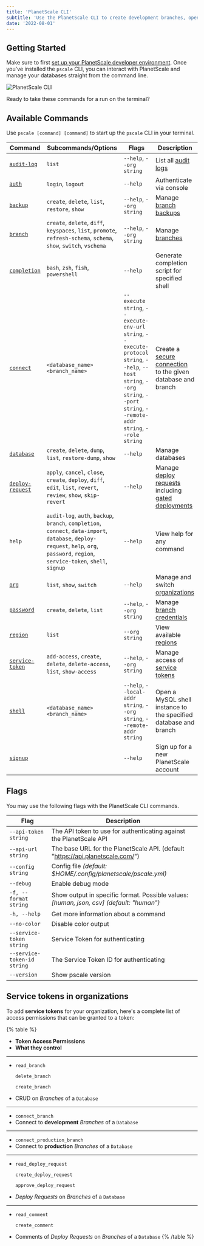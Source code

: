 ```yaml
---
title: 'PlanetScale CLI'
subtitle: 'Use the PlanetScale CLI to create development branches, open deploy requests, and make non-blocking schema changes directly from your terminal.'
date: '2022-08-01'
---
```


## Getting Started

Make sure to first [set up your PlanetScale developer environment](/docs/concepts/planetscale-environment-setup). Once you've installed the `pscale` CLI, you can interact with PlanetScale and manage your databases straight from the command line.

![PlanetScale CLI](/docs/reference/planetscale-cli/cli.png)

Ready to take these commands for a run on the terminal?

## Available Commands

Use `pscale [command] [command]` to start up the `pscale` CLI in your terminal.

| **Command**      | **Subcommands/Options**   | **Flags** | **Description**                                 |
| ---------------- | ------------------------- | ------- | ------- |
| [`audit-log`](/docs/reference/audit-log)      | `list`                    | `--help`, `--org string` |  List all [audit logs](/docs/concepts/audit-log#review-your-organization-audit-log) |
| [`auth`](/docs/reference/auth)           | `login`, `logout`         | `--help` | Authenticate via console |
| [`backup`](/docs/reference/backup)        | `create`, `delete`, `list`, `restore`, `show` | `--help`, `--org string` | Manage [branch backups](/docs/concepts/back-up-and-restore)|
| [`branch`](/docs/reference/branch)         | `create`, `delete`, `diff`, `keyspaces`, `list`, `promote`, `refresh-schema`, `schema`, `show`, `switch`, `vschema` | `--help`, `--org string` |Manage [branches](/docs/concepts/branching)|
| [`completion`](/docs/reference/completion)     | `bash`, `zsh`, `fish`, `powershell` | `--help` |Generate completion script for specified shell|
| [`connect`](/docs/reference/connect)        | `<database_name>` `<branch_name>` | `--execute string`, `--execute-env-url string`, `--execute-protocol string`, `--help`, `--host string`, `--org string`, `--port string`, `--remote-addr string`, `--role string` |Create a [secure connection](/docs/tutorials/connect-any-application#option-2-connect-using-the-planetscale-proxy) to the given database and branch|
| [`database`](/docs/reference/database)       | `create`, `delete`, `dump`, `list`, `restore-dump`, `show` | `--help` | Manage databases|
| [`deploy-request`](/docs/reference/deploy-request) | `apply`, `cancel`, `close`, `create`, `deploy`, `diff`, `edit`, `list`, `revert`, `review`, `show`, `skip-revert` | `--help` | Manage [deploy requests](/docs/concepts/branching#1-create-a-deploy-request) including [gated deployments](/docs/concepts/deploy-requests#gated-deployments)|
| `help`           | `audit-log`, `auth`, `backup`, `branch`, `completion`, `connect`, `data-import`, `database`, `deploy-request`, `help`, `org`, `password`, `region`, `service-token`, `shell`, `signup`  | `--help` | View help for any command |
| [`org`](/docs/reference/org)            | `list`, `show`, `switch`   | `--help` | Manage and switch [organizations](/docs/concepts/access-control)|
| [`password`](/docs/reference/password)       | `create`, `delete`, `list`   | `--help`, `--org string`| Manage [branch credentials](/docs/concepts/connection-strings) |
| [`region`](/docs/reference/region)         | `list`        | `--org string` | View available [regions](/docs/concepts/regions)|
| [`service-token`](/docs/reference/service-token)  | `add-access`, `create`, `delete`, `delete-access`, `list`, `show-access` | `--help`, `--org string` | Manage access of [service tokens](/docs/concepts/service-tokens) |
| [`shell`](/docs/reference/shell)          | `<database_name>` `<branch_name>`  |`--help`, `--local-addr string`, `--org string`, `--remote-addr string` | Open a MySQL shell instance to the specified database and branch|
| [`signup`](/docs/reference/signup)         |        | `--help` | Sign up for a new PlanetScale account |

## Flags

You may use the following flags with the PlanetScale CLI commands.

| **Flag**                      | **Description**                                                                         |
| ----------------------------- | --------------------------------------------------------------------------------------- |
| `--api-token string`          | The API token to use for authenticating against the PlanetScale API                     |
| `--api-url string`            | The base URL for the PlanetScale API. (default "https://api.planetscale.com/")          |
| `--config string`             | Config file _(default: $HOME/.config/planetscale/pscale.yml)_                           |
| `--debug`                     | Enable debug mode                                                                       |
| `-f, --format string`         | Show output in specific format. Possible values: _[human, json, csv] (default: "human")_ |
| `-h, --help`                  | Get more information about a command                                                    |
| `--no-color`                  | Disable color output                                                                    |
| `--service-token string`      | Service Token for authenticating                                                        |
| `--service-token-id string`   | The Service Token ID for authenticating                                                 |
| `--version`                   | Show pscale version                                                                     |

## Service tokens in organizations

To add **service tokens** for your organization, here's a complete list of access permissions that can be granted to a token:

{% table %}
* **Token Access Permissions**
* **What they control**
---
* `read_branch`

  `delete_branch`

  `create_branch`
* CRUD on _Branches_ of a `Database`
---
* `connect_branch`
* Connect to **development** _Branches_ of a `Database`
---
* `connect_production_branch`
* Connect to **production** _Branches_ of a `Database`
---
* `read_deploy_request`

  `create_deploy_request`

  `approve_deploy_request`
* _Deploy Requests_ on _Branches_ of a `Database`
---
* `read_comment`

  `create_comment`
* Comments of _Deploy Requests_ on _Branches_ of a `Database`
{% /table %}
